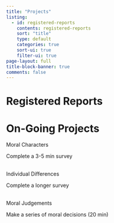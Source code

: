 ```yaml
---
title: "Projects"
listing:
  - id: registered-reports
    contents: registered-reports
    sort: "title"
    type: default
    categories: true
    sort-ui: true
    filter-ui: true
page-layout: full
title-block-banner: true
comments: false
---
```




# Registered Reports

:::{#registered-reports}
:::

# On-Going Projects

```{=html}

<div class="card bg-secondary mb-3" style="max-width: 20rem;">
  <div class="card-header" onclick="window.open('https://unioflimerick.eu.qualtrics.com/jfe/form/SV_7X0bIQKbboJUrXM');">Moral Characters</div>
  <div class="card-body" onclick="window.open('https://unioflimerick.eu.qualtrics.com/jfe/form/SV_7X0bIQKbboJUrXM');">
    <p class="card-text">Complete a 3-5 min survey</p>
  </div>
</div>  

<br>
  
<div class="card bg-secondary mb-3" style="max-width: 20rem;">
  <div class="card-header" onclick="window.open('https://unioflimerick.eu.qualtrics.com/jfe/form/SV_39Hz8GlPQD63tPv');">Individual Differences</div>
  <div class="card-body" onclick="window.open('https://unioflimerick.eu.qualtrics.com/jfe/form/SV_39Hz8GlPQD63tPv');">
    <p class="card-text">Complete a longer survey</p>
  </div>
</div>  
  
<br>

<div class="card bg-secondary mb-3" style="max-width: 20rem;">
  <div class="card-header" onclick="window.open('https://unioflimerick.eu.qualtrics.com/jfe/form/SV_4310xRmTNMzVtvo');">Moral Judgements</div>
  <div class="card-body" onclick="window.open('https://unioflimerick.eu.qualtrics.com/jfe/form/SV_4310xRmTNMzVtvo');">
    <p class="card-text">Make a series of moral decisions (20 min)</p>
  </div>
</div>  
  
```